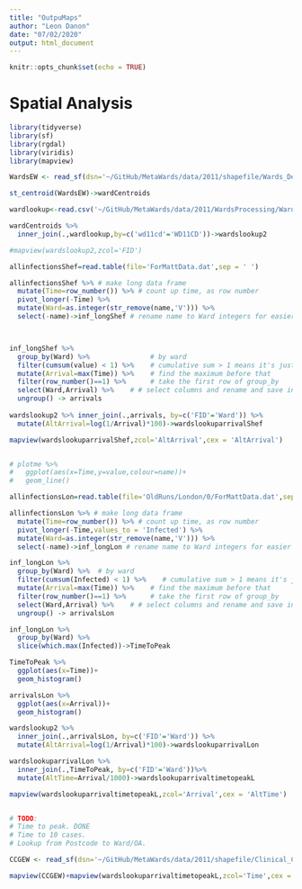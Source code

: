 ```yaml
---
title: "OutpuMaps"
author: "Leon Danon"
date: "07/02/2020"
output: html_document
---
```


```r
knitr::opts_chunk$set(echo = TRUE)
```

# Spatial Analysis

```r

library(tidyverse)
library(sf)
library(rgdal)
library(viridis)
library(mapview)

WardsEW <- read_sf(dsn='~/GitHub/MetaWards/data/2011/shapefile/Wards_December_2011_Boundaries_EW_BFC',layer = 'Wards_December_2011_Boundaries_EW_BFC')

st_centroid(WardsEW)->wardCentroids

wardlookup<-read.csv('~/GitHub/MetaWards/data/2011/WardsProcessing/Ward_Lookup.csv') 

wardCentroids %>% 
  inner_join(.,wardlookup,by=c('wd11cd'='WD11CD'))->wardslookup2 

#mapview(wardslookup2,zcol='FID')


```


```r

allinfectionsShef=read.table(file='ForMattData.dat',sep = ' ')

allinfectionsShef %>% # make long data frame
  mutate(Time=row_number()) %>% # count up time, as row number
  pivot_longer(-Time) %>% 
  mutate(Ward=as.integer(str_remove(name,'V'))) %>% 
  select(-name)->inf_longShef # rename name to Ward integers for easier matching



inf_longShef %>% 
  group_by(Ward) %>%               # by ward
  filter(cumsum(value) < 1) %>%    # cumulative sum > 1 means it's just arrived/first infection
  mutate(Arrival=max(Time)) %>%    # find the maximum before that
  filter(row_number()==1) %>%      # take the first row of group_by
  select(Ward,Arrival) %>%    # # select columns and rename and save in a data frame
  ungroup() -> arrivals
      
wardslookup2 %>% inner_join(.,arrivals, by=c('FID'='Ward')) %>% 
  mutate(AltArrival=log(1/Arrival)*100)->wardslookuparrivalShef

mapview(wardslookuparrivalShef,zcol='AltArrival',cex = 'AltArrival')


# plotme %>% 
#   ggplot(aes(x=Time,y=value,colour=name))+
#   geom_line()

```

```r

allinfectionsLon=read.table(file='OldRuns/London/0/ForMattData.dat',sep = ' ')

allinfectionsLon %>% # make long data frame
  mutate(Time=row_number()) %>% # count up time, as row number
  pivot_longer(-Time,values_to = 'Infected') %>% 
  mutate(Ward=as.integer(str_remove(name,'V'))) %>% 
  select(-name)->inf_longLon # rename name to Ward integers for easier matching

inf_longLon %>% 
  group_by(Ward) %>%  # by ward
  filter(cumsum(Infected) < 1) %>%    # cumulative sum > 1 means it's just arrived/first infection
  mutate(Arrival=max(Time)) %>%    # find the maximum before that
  filter(row_number()==1) %>%      # take the first row of group_by
  select(Ward,Arrival) %>%    # # select columns and rename and save in a data frame
  ungroup() -> arrivalsLon

inf_longLon %>% 
  group_by(Ward) %>% 
  slice(which.max(Infected))->TimeToPeak
```


```r

TimeToPeak %>% 
  ggplot(aes(x=Time))+
  geom_histogram()

arrivalsLon %>% 
  ggplot(aes(x=Arrival))+
  geom_histogram()

```

```r
      
wardslookup2 %>% 
  inner_join(.,arrivalsLon, by=c('FID'='Ward')) %>% 
  mutate(AltArrival=log(1/Arrival)*100)->wardslookuparrivalLon

wardslookuparrivalLon %>% 
  inner_join(.,TimeToPeak, by=c('FID'='Ward'))%>% 
  mutate(AltTime=Arrival/1000)->wardslookuparrivaltimetopeakL

mapview(wardslookuparrivaltimetopeakL,zcol='Arrival',cex = 'AltTime')


# TODO:
# Time to peak. DONE 
# Time to 10 cases. 
# Lookup from Postcode to Ward/OA.
```


```r
CCGEW <- read_sf(dsn='~/GitHub/MetaWards/data/2011/shapefile/Clinical_Commissioning_Groups_April_2018_Full_Clipped_Boundaries_in_England',layer = 'Clinical_Commissioning_Groups_April_2018_Full_Clipped_Boundaries_in_England')

mapview(CCGEW)+mapview(wardslookuparrivaltimetopeakL,zcol='Time',cex = 'AltTime')


```

